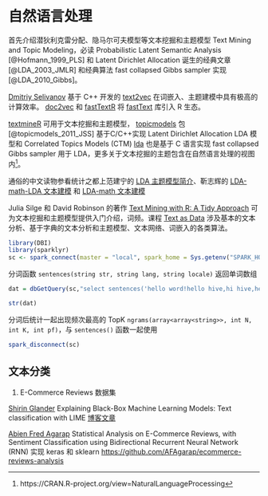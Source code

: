 # 自然语言处理 {#chap:natural-language-processing}

首先介绍潜狄利克雷分配、隐马尔可夫模型等文本挖掘和主题模型 Text Mining and Topic Modeling，必读 Probabilistic Latent Semantic Analysis [@Hofmann_1999_PLS] 和 Latent Dirichlet Allocation 诞生的经典文章[@LDA_2003_JMLR] 和经典算法 fast collapsed Gibbs sampler 实现[@LDA_2010_Gibbs]。

[Dmitriy Selivanov](https://dsnotes.com/) 基于 C++ 开发的 [text2vec](https://github.com/dselivanov/text2vec) 在词嵌入、主题建模中具有极高的计算效率。 [doc2vec](https://github.com/bnosac/doc2vec) 和 [fastTextR](https://github.com/FlorianSchwendinger/fastTextR) 将 [fastText](https://github.com/facebookresearch/fastText) 库引入 R 生态。

[textmineR](https://github.com/TommyJones/textmineR) 可用于文本挖掘和主题模型，
[topicmodels](https://cran.r-project.org/web/packages/topicmodels/index.html) 包 [@topicmodels_2011_JSS] 基于C/C++实现 Latent Dirichlet Allocation LDA 模型和 Correlated Topics Models (CTM)  [lda](https://cran.r-project.org/web/packages/lda/) 也是基于 C 语言实现 fast collapsed Gibbs sampler 用于 LDA，更多关于文本挖掘的主题包含在自然语言处理的视图内[^nlp-task-view]。

通俗的中文读物参看统计之都上范建宁的 [LDA 主题模型简介](https://cosx.org/2010/10/lda-topic-model)、靳志辉的 [LDA-math-LDA 文本建模](https://cosx.org/2013/03/lda-math-lda-text-modeling/) 和 [LDA-math 文本建模](https://cosx.org/2013/03/lda-math-text-modeling/)

Julia Silge 和 David Robinson 的著作 [Text Mining with R: A Tidy Approach](https://www.tidytextmining.com/) 可为文本挖掘和主题模型提供入门介绍，词频。课程 [Text as Data](https://github.com/cbail/textasdata) 涉及基本的文本分析、基于字典的文本分析和主题模型、文本网络、词嵌入的各类算法。

[^nlp-task-view]: https://CRAN.R-project.org/view=NaturalLanguageProcessing


```r
library(DBI)
library(sparklyr)
sc <- spark_connect(master = "local", spark_home = Sys.getenv("SPARK_HOME"))
```

分词函数 `sentences(string str, string lang, string locale)` 返回单词数组

```r
dat = dbGetQuery(sc,"select sentences('hello word!hello hive,hi hive,hello hive') as word")
```

```r
str(dat)
```

分词后统计一起出现频次最高的 TopK `ngrams(array<array<string>>, int N, int K, int pf)`，与 `sentences()` 函数一起使用

```r
spark_disconnect(sc)
```


## 文本分类 {#sec:text-classification}

1. E-Commerce Reviews 数据集

[Shirin Glander](https://shirinsplayground.netlify.com/) Explaining Black-Box Machine Learning Models: Text classification with LIME [博客文章](https://shirinsplayground.netlify.com/2018/07/explaining_ml_models_code_text_lime/)

[Abien Fred Agarap](https://afagarap.me/) Statistical Analysis on E-Commerce Reviews, with Sentiment Classification using Bidirectional Recurrent Neural Network (RNN) 实现 keras 和 sklearn <https://github.com/AFAgarap/ecommerce-reviews-analysis>

